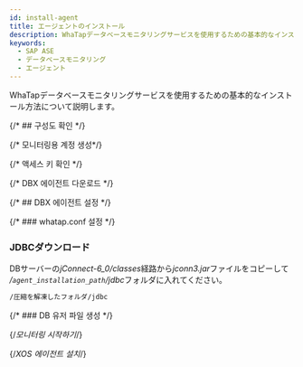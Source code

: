 ```yaml
---
id: install-agent
title: エージェントのインストール
description: WhaTapデータベースモニタリングサービスを使用するための基本的なインストール方法について説明します。
keywords:
  - SAP ASE
  - データベースモニタリング
  - エージェント
---
```


WhaTapデータベースモニタリングサービスを使用するための基本的なインストール方法について説明します。


<Agentsignupguide />


<Createprojectv2 />

<Steps>

{/* ## 구성도 확인 */}

<CheckType />

{/* 모니터링용 계정 생성*/}

<Dbcreatemonitoringaccount />

{/* 액세스 키 확인 */}

<Accesskeyv2 />

{/* DBX 에이전트 다운로드 */}

<DownloadDBXagent />

{/* ## DBX 에이전트 설정 */}

<SettingsDBXagent />

{/* ### whatap.conf 설정 */}

<Whatapconf />

### JDBCダウンロード

DBサーバーの*jConnect-6_0/classes*経路から*jconn3.jar*ファイルをコピーして */`agent_installation_path`/jdbc*フォルダに入れてください。

```txt
/圧縮を解凍したフォルダ/jdbc
```

{/* ### DB 유저 파일 생성 */}

<DBuserDesc level={3} />

<Dbcreatedbuserfilebody />

{/*모니터링 시작하기*/}

<Dbrunagent />

{/*XOS 에이전트 설치*/}

<Dbinstallxosagent />

</Steps>


<NextStep />
